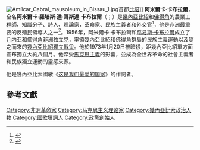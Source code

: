 {{Expand language|1=en|time=2020-10-04T02:05:08+00:00}}
{{Infobox officeholder
| name             = 阿米爾卡·卡布拉爾<br>Amílcar Cabral
| image            = Cabral 2.png
| caption          = 卡布拉爾於1964年
| birth_date       = {{birth date|1924|09|12|df=y}}
| birth_place      = [[葡屬幾內亞|葡屬幾內亞]][[巴法塔|巴法塔]]
| death_date       = {{death date and age|1973|01|20|1924|9|12|df=y}}
| death_cause = [[暗殺|暗殺]]
| death_place      = [[幾內亞|幾內亞]][[科納克里|科納克里]]
| resting_place    = [[幾內亞比索|幾內亞比索]][[比绍|比绍]]阿米爾卡·卡布拉爾陵寢
| birthname        = Amílcar Lopes da Costa Cabral
| party            = [[几内亚和佛得角非洲独立党|几内亚和佛得角非洲独立党]]<br>[[安哥拉人民解放运动|安哥拉人民解放运动]]
}}
[[File:Amílcar_Cabral_mausoleum_in_Bissau_1.jpg|thumb]]首都[[比绍|比绍]]]]
'''阿米爾卡·卡布拉爾'''，全名'''阿米爾卡·羅培斯·達·哥斯達·卡布拉爾'''（{{lang-pt|Amílcar Lopes da Costa Cabral}}；{{bd|1924年|9月12日|1973年|1月20日||catIdx=}}）是[[幾內亞比紹|幾內亞比紹]]和[[佛得角|佛得角]]的農業工程師、知識分子、詩人、理論家，革命家、民族主義者和外交官<ref>{{Cite book|url=https://books.google.com/books?id=rqYEhtONIBgC|title=African Political Thought|last=Martin|first=G.|date=2012-12-23|publisher=Springer|isbn=9781137062055|language=en}}</ref>，他是非洲最重要的反殖民領導人之一<ref>{{Cite journal|last1=Lopes|first1=Rui|last2=Barros|first2=Víctor|date=2019-12-19|title=Amílcar Cabral and the Liberation of Guinea-Bissau and Cape Verde: International, Transnational, and Global Dimensions|journal=The International History Review|volume=0|pages=1–8|doi=10.1080/07075332.2019.1703118|issn=0707-5332}}</ref>。1956年，阿米爾卡·卡布拉爾和[[路易斯·卡布拉爾|路易斯·卡布拉爾]]成立了[[几内亚和佛得角非洲独立党|几内亚和佛得角非洲独立党]]，率領幾內亞比紹和佛得角群島的民族主義運動以及隨之而來的[[幾內亞比紹獨立戰爭|幾內亞比紹獨立戰爭]]。他於1973年1月20日被暗殺，距幾內亞比紹單方面宣布獨立大約八個月。他深受[[馬克思主義|馬克思主義]]的影響，並成為全世界革命的社會主義者和民族獨立運動的靈感來源。

他是幾內亞比索國歌《[[这是我们最爱的国家|这是我们最爱的国家]]》的作詞者。

==參考文獻==
{{reflist}}

{{commons category|Amílcar Cabral}}
{{Authority control}}

[[Category:非洲革命家|Category:非洲革命家]]
[[Category:马克思主义理论家|Category:马克思主义理论家]]
[[Category:幾內亞比索政治人物|Category:幾內亞比索政治人物]]
[[Category:國歌填詞人|Category:國歌填詞人]]
[[Category:政黨創始人|Category:政黨創始人]]